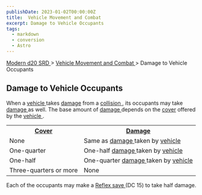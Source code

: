 ```yaml
---
publishDate: 2023-01-02T00:00:00Z
title:  Vehicle Movement and Combat 
excerpt: Damage to Vehicle Occupants
tags:
  - markdown
  - conversion
  - Astro
---
```


[ Modern d20 SRD ](/#modernD20) > [ Vehicle Movement and Combat ](modern-d20-srd-vehicle-movement-and-combat-index) > Damage to Vehicle Occupants

##  Damage to Vehicle Occupants

When a [ vehicle ](modern-d20-srd-equipment-equipment-vehicles) takes [ damage](modern-d20-srd-vehicle-movement-and-combat-resolving-collisions) from a [collision ](modern-d20-srd-vehicle-movement-and-combat-collisions-ramming) ,
its occupants may take [ damage ](modern-d20-srd-combat-damage) as well. The
base amount of [ damage ](modern-d20-srd-combat-damage) depends on the [ cover](modern-d20-srd-combat-cover) offered by the [ vehicle ](modern-d20-srd-equipment-equipment-vehicles) .


<table> <tr> <th> <a  href="modern-d20-srd-combat-cover"> Cover </a> </th> <th> <a  href="modern-d20-srd-combat-damage"> Damage </a> </th> </tr> <tr> <td> None </td> <td> Same as <a  href="modern-d20-srd-combat-damage"> damage </a> taken by <a  href="modern-d20-srd-equipment-equipment-vehicles"> vehicle </a> </td> </tr> <tr class="shaded"> <td> One-quarter </td> <td> One-half <a  href="modern-d20-srd-combat-damage"> damage </a> taken by <a  href="modern-d20-srd-equipment-equipment-vehicles"> vehicle </a> </td> </tr> <tr> <td> One-half </td> <td> One-quarter <a  href="modern-d20-srd-combat-damage"> damage </a> taken by <a  href="modern-d20-srd-equipment-equipment-vehicles"> vehicle </a> </td> </tr> <tr class="shaded"> <td> Three-quarters or more </td> <td> None </td> </tr> </table>


Each of the occupants may make a [ Reflex save ](modern-d20-srd-basics-saving-throws) (DC 15) to take half damage.

